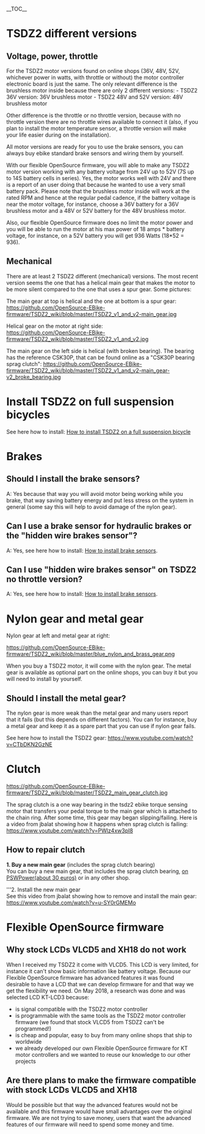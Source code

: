 __TOC__

= TSDZ2 different versions =

== Voltage, power, throttle  ==

For the TSDZ2 motor versions found on online shops (36V, 48V, 52V, whichever power in watts, with throttle or without) the motor controller electronic board is just the same. The only relevant difference is the brushless motor inside because there are only 2 different versions:
- TSDZ2 36V version: 36V brushless motor
- TSDZ2 48V and 52V version: 48V brushless motor

Other difference is the throttle or no throttle version, because with no throttle version there are no throttle wires available to connect it (also, if you plan to install the motor temperature sensor, a throttle version will make your life easier during on the installation).

All motor versions are ready for you to use the brake sensors, you can always buy ebike standard brake sensors and wiring them by yourself.

With our flexible OpenSource firmware, you will able to make any TSDZ2 motor version working with any battery voltage from 24V up to 52V (7S up to 14S battery cells in series). Yes, the motor works well with 24V and there is a report of an user doing that because he wanted to use a very small battery pack. Please note that the brushless motor inside will work at the rated RPM and hence at the regular pedal cadence, if the battery voltage is near the motor voltage, for instance, choose a 36V battery for a 36V brushless motor and a 48V or 52V battery for the 48V brushless motor.

Also, our flexible OpenSource firmware does no limit the motor power and you will be able to run the motor at his max power of 18 amps * battery voltage, for instance, on a 52V battery you will get 936 Watts (18*52 = 936).

== Mechanical ==

There are at least 2 TSDZ2 different (mechanical) versions. The most recent version seems the one that has a helical main gear that makes the motor to be more silent compared to the one that uses a spur gear. Some pictures:

The main gear at top is helical and the one at bottom is a spur gear:<br>
[[https://github.com/OpenSource-EBike-firmware/TSDZ2_wiki/blob/master/TSDZ2_v1_and_v2-main_gear.jpg]]

Helical gear on the motor at right side:<br>
[[https://github.com/OpenSource-EBike-firmware/TSDZ2_wiki/blob/master/TSDZ2_v1_and_v2.jpg]]

The main gear on the left side is helical (with broken bearing). The bearing has the reference CSK30P, that can be found online as a "CSK30P bearing sprag clutch":
[[https://github.com/OpenSource-EBike-firmware/TSDZ2_wiki/blob/master/TSDZ2_v1_and_v2-main_gear-v2_broke_bearing.jpg]]


= Install TSDZ2 on full suspension bicycles =

See here how to install: [[How to install TSDZ2 on a full suspension bicycle]]

= Brakes =

== Should I install the brake sensors? ==
A: Yes because that way you will avoid motor being working while you brake, that way saving battery energy and put less stress on the system in general (some say this will help to avoid damage of the nylon gear).

== Can I use a brake sensor for hydraulic brakes or the "hidden wire brakes sensor"? ==
A: Yes, see here how to install: [[How to install brake sensors]].

== Can I use "hidden wire brakes sensor" on TSDZ2 no throttle version? ==
A: Yes, see here how to install: [[How to install brake sensors]].

= Nylon gear and metal gear =
Nylon gear at left and metal gear at right:

[[https://github.com/OpenSource-EBike-firmware/TSDZ2_wiki/blob/master/blue_nylon_and_brass_gear.png]]

When you buy a TSDZ2 motor, it will come with the nylon gear. The metal gear is available as optional part on the online shops, you can buy it but you will need to install by yourself.

== Should I install the metal gear? ==
The nylon gear is more weak than the metal gear and many users report that it fails (but this depends on different factors). You can for instance, buy a metal gear and keep it as a spare part that you can use if nylon gear fails.

See here how to install the TSDZ2 gear: https://www.youtube.com/watch?v=CTbDKN2GzNE 

= Clutch =

[[https://github.com/OpenSource-EBike-firmware/TSDZ2_wiki/blob/master/TSDZ2_main_gear_clutch.jpg]]

The sprag clutch is a one way bearing in the tsdz2 ebike torque sensing motor that transfers your pedal torque to the main gear which is attached to the chain ring. After some time, this gear may began slipping/failing. Here is a video from jbalat showing how it happens when sprag clutch is failing: https://www.youtube.com/watch?v=PWlz4xw3pI8

== How to repair clutch ==

'''1. Buy a new main gear''' (includes the sprag clutch bearing)<br>
You can buy a new main gear, that includes the sprag clutch bearing, [http://www.pswpower.com/ven.php?cargo.2017-2s-mact on PSWPower(about 30 euros)] or in any other shop.

'''2. Install the new main gear<br>
See this video from jbalat showing how to remove and install the main gear: https://www.youtube.com/watch?v=u-SY0rGMEMo

= Flexible OpenSource firmware =

== Why stock LCDs VLCD5 and XH18 do not work ==

When I received my TSDZ2 it come with VLCD5. This LCD is very limited, for instance it can't show basic information like battery voltage.
Because our Flexible OpenSource firmware has advanced features it was found desirable to have a LCD that we can develop firmware for and that way we get the flexibility we need. On May 2018, a research was done and was selected LCD KT-LCD3 because:
* is signal compatible with the TSDZ2 motor controller
* is programmable with the same tools as the TSDZ2 motor controller firmware (we found that stock VLCD5 from TSDZ2 can't be programmed!)
* is cheap and popular, easy to buy from many online shops that ship to worldwide
* we already developed our own Flexible OpenSource firmware for KT motor controllers and we wanted to reuse our knowledge to our other projects

== Are there plans to make the firmware compatible with stock LCDs VLCD5 and XH18 ==

Would be possible but that way the advanced features would not be available and this firmware would have small advantages over the original firmware. We are not trying to save money, users that want the advanced features of our firmware will need to spend some money and time.